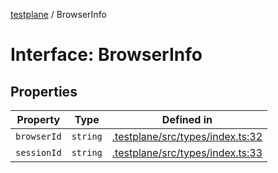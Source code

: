[testplane](../README.mdx) / BrowserInfo

# Interface: BrowserInfo

## Properties

| Property | Type | Defined in |
| ------ | ------ | ------ |
| `browserId` | `string` | [.testplane/src/types/index.ts:32](https://github.com/gemini-testing/testplane/blob/57d0b182c37e21d8bdf52acbb137a028841767af/src/types/index.ts#L32) |
| `sessionId` | `string` | [.testplane/src/types/index.ts:33](https://github.com/gemini-testing/testplane/blob/57d0b182c37e21d8bdf52acbb137a028841767af/src/types/index.ts#L33) |
